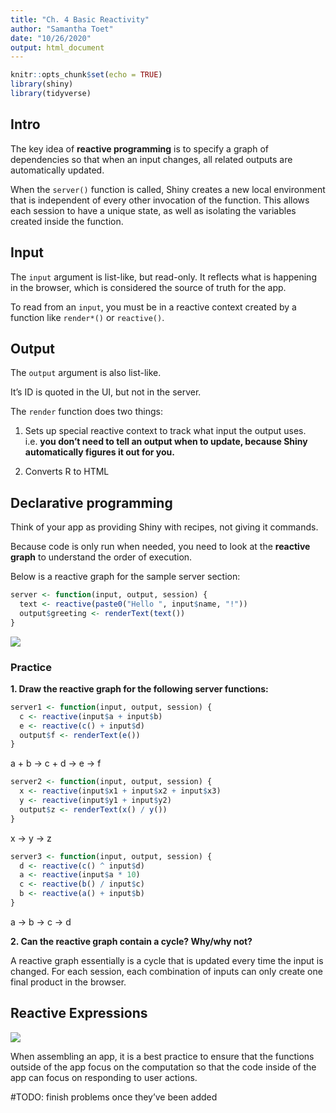 ```yaml
---
title: "Ch. 4 Basic Reactivity"
author: "Samantha Toet"
date: "10/26/2020"
output: html_document
---
```


```r
knitr::opts_chunk$set(echo = TRUE)
library(shiny)
library(tidyverse)
```

## Intro

The key idea of **reactive programming** is to specify a graph of dependencies so that when an input changes, all related outputs are automatically updated.

When the `server()` function is called, Shiny creates a new local environment that is independent of every other invocation of the function. This allows each session to have a unique state, as well as isolating the variables created inside the function. 

## Input

The `input` argument is list-like, but read-only. It reflects what is happening in the browser, which is considered the source of truth for the app. 

To read from an `input`, you must be in a reactive context created by a function like `render*()` or `reactive()`.

## Output

The `output` argument is also list-like. 

It's ID is quoted in the UI, but not in the server. 

The `render` function does two things:

1. Sets up special reactive context to track what input the output uses. i.e. **you don’t need to tell an output when to update, because Shiny automatically figures it out for you.**

2. Converts R to HTML

## Declarative programming

Think of your app as providing Shiny with recipes, not giving it commands.

Because code is only run when needed, you need to look at the **reactive graph** to understand the order of execution. 

Below is a reactive graph for the sample server section:

```r
server <- function(input, output, session) {
  text <- reactive(paste0("Hello ", input$name, "!"))
  output$greeting <- renderText(text())
}
```

![](reactive-graph1.png)

### Practice

**1. Draw the reactive graph for the following server functions:**

```r
server1 <- function(input, output, session) {
  c <- reactive(input$a + input$b)
  e <- reactive(c() + input$d)
  output$f <- renderText(e())
}
```

a + b -> c + d -> e -> f

```r
server2 <- function(input, output, session) {
  x <- reactive(input$x1 + input$x2 + input$x3)
  y <- reactive(input$y1 + input$y2)
  output$z <- renderText(x() / y())
}
```

x -> y -> z

```r
server3 <- function(input, output, session) {
  d <- reactive(c() ^ input$d)
  a <- reactive(input$a * 10)
  c <- reactive(b() / input$c) 
  b <- reactive(a() + input$b)
}
```

a -> b -> c -> d 

**2. Can the reactive graph contain a cycle? Why/why not?**

A reactive graph essentially is a cycle that is updated every time the input is changed. For each session, each combination of inputs can only create one final product in the browser. 

## Reactive Expressions

![](producers-consumers.png)

When assembling an app, it is a best practice to ensure that the functions outside of the app focus on the computation so that the code inside of the app can focus on responding to user actions.

#TODO: finish problems once they've been added
